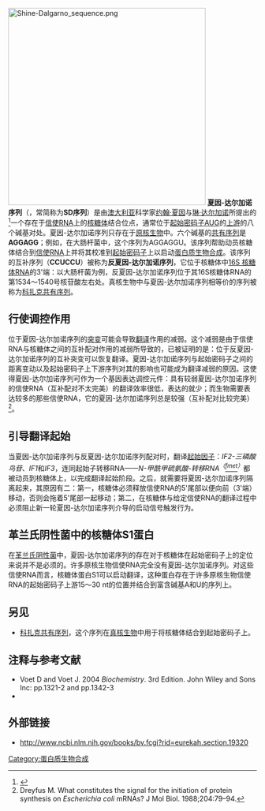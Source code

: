 {{noteTA|G1=生命科学}}
{{mergefrom|反夏因-达尔加诺序列}}
[[File:Shine-Dalgarno_sequence.png|400px]]
'''夏因-达尔加诺序列'''（{{lang-en|Shine-Dalgarno sequence}}，常简称为'''SD序列'''）是由[[澳大利亚|澳大利亚]]科学家[[约翰·夏因|约翰·夏因]]与[[琳·达尔加诺|琳·达尔加诺]]所提出的<ref>{{cite journal |author=Shine J, Dalgarno L |title=Determinant of cistron specificity in bacterial ribosomes |journal=Nature |volume=254 |issue=5495 |pages=34–8 |year=1975 |pmid=803646 |doi=10.1038/254034a0}}</ref>一个存在于[[信使RNA|信使RNA]]上的[[核糖体|核糖体]]结合位点，通常位于[[起始密码子|起始密码子]]AUG的[[上下游_(DNA)|上游]]的八个碱基对处。夏因-达尔加诺序列只存在于[[原核生物|原核生物]]中。六个碱基的[[共有序列|共有序列]]是'''AGGAGG'''；例如，在大肠杆菌中，这个序列为AGGAGGU。该序列帮助动员核糖体结合到[[信使RNA|信使RNA]]上并将其校准到[[起始密码子|起始密码子]]上以启动[[蛋白质生物合成|蛋白质生物合成]]。该序列的互补序列（'''CCUCCU'''）被称为'''反夏因-达尔加诺序列'''，它位于核糖体中[[16S_核糖体RNA|16S 核糖体RNA]]的3'端：以大肠杆菌为例，反夏因-达尔加诺序列位于其16S核糖体RNA的第1534～1540号核苷酸左右处。真核生物中与夏因-达尔加诺序列相等价的序列被称为[[科扎克共有序列|科扎克共有序列]]。

==行使调控作用==
位于夏因-达尔加诺序列的[[突变|突变]]可能会导致[[翻译_(遗传学)|翻译]]作用的减弱。这个减弱是由于信使RNA与核糖体之间的互补配对作用的减弱所导致的，已被证明的是：位于反夏因-达尔加诺序列的互补突变可以恢复翻译。夏因-达尔加诺序列与起始密码子之间的距离变动以及起始密码子上下游序列对其的影响也可能成为翻译减弱的原因。这使得夏因-达尔加诺序列可作为一个基因表达调控元件：具有较弱夏因-达尔加诺序列的信使RNA（互补配对不太完美）的翻译效率很低，表达的就少；而生物需要表达较多的那些信使RNA，它的夏因-达尔加诺序列总是较强（互补配对比较完美）<ref>Dreyfus M. What constitutes the signal for the initiation of protein synthesis on ''Escherichia coli'' mRNAs? J Mol Biol. 1988;204:79–94.</ref>。
==引导翻译起始==
当夏因-达尔加诺序列与反夏因-达尔加诺序列配对时，翻译[[起始因子|起始因子]]：''IF2-三磷酸鸟苷''、''IF1''和''IF3''，连同起始子转移RNA——''N-甲酰甲硫氨酸-转移RNA<sup>（</sup>[[N-甲酰甲硫氨酸|<sup>fmet</sup>]]<sup>）</sup>''都被动员到核糖体上，以完成翻译起始阶段。之后，就需要将夏因-达尔加诺序列隔离起来，其原因有二：第一，核糖体必须释放信使RNA的5'尾部以便向前（3'端）移动，否则会拖着5'尾部一起移动；第二，在核糖体与给定信使RNA的翻译过程中必须阻止新一轮夏因-达尔加诺序列介导的启动信号触发行为。

==革兰氏阴性菌中的核糖体S1蛋白==
在[[革兰氏阴性菌|革兰氏阴性菌]]中，夏因-达尔加诺序列的存在对于核糖体在起始密码子上的定位来说并不是必须的。许多原核生物信使RNA完全没有夏因-达尔加诺序列。对这些信使RNA而言，核糖体蛋白S1可以启动翻译，这种蛋白存在于许多原核生物信使RNA的起始密码子上游15～30 nt的位置并结合到富含碱基A和U的序列上。

==另见==
* [[科扎克共有序列|科扎克共有序列]]，这个序列在[[真核生物|真核生物]]中用于将核糖体结合到起始密码子上。

==注释与参考文献==
{{reflist}}
* Voet D and Voet J. 2004 ''Biochemistry''. 3rd Edition. John Wiley and Sons Inc: pp.1321-2 and pp.1342-3
*{{cite journal | author = Malys N, McCarthy JEG | title = Translation initiation: variations in the mechanism can be anticipated |journal = Cellular and Molecular Life Sciences | year = 2010 | doi =10.1007/s00018-010-0588-z}}

==外部链接==
* http://www.ncbi.nlm.nih.gov/books/bv.fcgi?rid=eurekah.section.19320 {{Wayback|url=http://www.ncbi.nlm.nih.gov/books/bv.fcgi?rid=eurekah.section.19320 |date=20190915235352 }}

{{遗传学·翻译}}
[[Category:蛋白质生物合成|Category:蛋白质生物合成]]